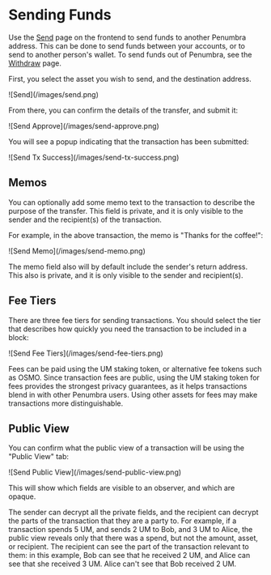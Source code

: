 # Sending Funds

Use the [Send](https://app.penumbra.zone/#/send) page on the frontend to send funds to another Penumbra address. This can be done to send funds between your accounts, or to send to another person's wallet. To send funds out of Penumbra, see the [Withdraw](/web/withdraw) page.

First, you select the asset you wish to send, and the destination address.

<div className="flex justify-center">
  ![Send](/images/send.png)
</div>

From there, you can confirm the details of the transfer, and submit it:

<div className="flex justify-center">
  ![Send Approve](/images/send-approve.png)
</div>

You will see a popup indicating that the transaction has been submitted:

<div className="flex justify-center">
  ![Send Tx Success](/images/send-tx-success.png)
</div>

## Memos

You can optionally add some memo text to the transaction to describe the purpose of the transfer. This field is private, and it is only visible to the sender and the recipient(s) of the transaction.

For example, in the above transaction, the memo is "Thanks for the coffee!":

<div className="flex justify-center">
  ![Send Memo](/images/send-memo.png)
</div>

The memo field also will by default include the sender's return address. This also is private, and it is only visible to the sender and recipient(s).

## Fee Tiers

There are three fee tiers for sending transactions. You should select the tier that describes how quickly you need the transaction to be included in a block:

<div className="flex justify-center">
  ![Send Fee Tiers](/images/send-fee-tiers.png)
</div>

Fees can be paid using the UM staking token, or alternative fee tokens such as OSMO. Since transaction fees are public, using the UM staking token for fees provides the strongest privacy guarantees, as it helps transactions blend in with other Penumbra users. Using other assets for fees may make transactions more distinguishable.

## Public View

You can confirm what the public view of a transaction will be using the "Public View" tab:

<div className="flex justify-center">
  ![Send Public View](/images/send-public-view.png)
</div>

This will show which fields are visible to an observer, and which are opaque.

The sender can decrypt all the private fields, and the recipient can decrypt the parts of the transaction that they are a party to. For example, if a transaction spends 5 UM, and sends 2 UM to Bob, and 3 UM to Alice, the public view reveals only that there was a spend, but not the amount, asset, or recipient. The recipient can see the part of the transaction relevant to them: in this example, Bob can see that he received 2 UM, and Alice can see that she received 3 UM. Alice can't see that Bob received 2 UM.
